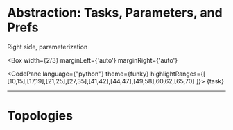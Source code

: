 
# Abstraction: Tasks, Parameters, and Prefs

Right side, parameterization

<Box width={2/3} marginLeft={'auto'} marginRight={'auto'}
>
<CodePane language={"python"} theme={funky}
          highlightRanges={[
            [10,15],[17,19],[21,25],[27,35],[41,42],[44,47],[49,58],60,62,[65,70]
          ]}>
{task}
</CodePane></Box>

---

# Topologies


